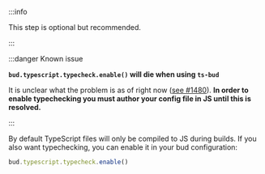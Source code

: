 :::info

This step is optional but recommended.

:::

:::danger Known issue

**`bud.typescript.typecheck.enable()` will die when using `ts-bud`**

It is unclear what the problem is as of right now ([see #1480](https://github.com/roots/bud/issues/1480)). **In order to enable typechecking you must author your config file in JS until this is resolved.**

:::

By default TypeScript files will only be compiled to JS during builds.
If you also want typechecking, you can enable it in your bud configuration:

```js title="bud.config.mjs"
bud.typescript.typecheck.enable()
```
